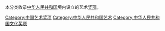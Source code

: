本分类收录[[中华人民共和国|中华人民共和国]]境内设立的艺术[[奖项|奖项]]。

[[Category:中国艺术奖项|Category:中国艺术奖项]]
[[Category:中华人民共和国艺术|Category:中华人民共和国艺术]]
[[Category:中华人民共和国文化奖项|Category:中华人民共和国文化奖项]]